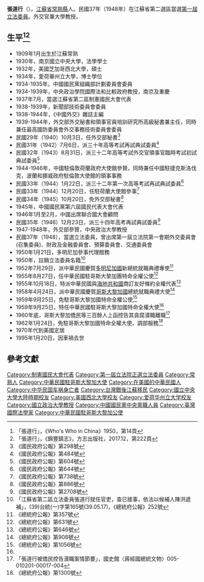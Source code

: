 {{Infobox Officeholder
|姓名=張道行
|圖像=File:張道行.jpg
|圖像大小=200px
|圖像說明=  
|字    = 
|號    = 
|別名    = 
|出生日期 = 1909年1月？日
|出生地點 = 
|逝世日期 = {{dda|1995|1|20|1909|1|}}
|逝世地點 = 
|死因    = 
|墓地    = 
|籍貫    =[[江蘇省|江蘇省]][[常熟縣|常熟縣]]
|政黨    = 
|parents  = 
|配偶 = 顧劍霞 
|伴侶   = 
|relatives  =  
|children  =  
|著作 = 
* 《International Controversies Over the Chinese Eastern Railway》〔中國滿州鐵路之國際爭議問題〕
* 《British Mandate for Iraq》
* 《日本政治結構》，商務印書館，1937.05
* 《美國遠東政策》
* 《國際公法》，國立編譯館，1945.09
* 《美國中立與未來戰爭》，商務印書館，1939
* 《中外條約綜論》，五洲出版社，1969.09
* 《外交研究》，台灣商務印書館，民國72.05
* 《中國抗戰與國際條約》，獨立出版社，1940
* 《國民政府制憲史略》，新中國出版社，1948
|past    = 
}}
'''張道行'''（{{bd|1909年|1月|1995年|1月20日}}）。[[江蘇省|江蘇省]][[常熟縣|常熟縣]]人。民國37年（1948年）在江蘇省第二選區當選[[第一屆立法委員|第一屆立法委員]]。外交官兼大學教授。

== 生平<ref>「張道行」，《Who's Who in China》1950，第14頁</ref><ref>「張道行」，《錦豐鎮志》，方志出版社，2017.12，第222頁</ref> ==
* 1909年1月出生於江蘇常熟
* 1930年，南京國立中央大學，法學學士
* 1932年，美國芝加哥西北大學，碩士
* 1934年，愛荷華州立大學，博士學位
* 1934-1935年，中國國民黨組織部計劃委員會委員
* 1934-1939年，中央政治學院國際法和比較政府教授，南京及重慶
* 1937年7月，當選江蘇省第二區制憲國民大會代表
* 1938-1939年，新聞部技術委員會委員
* 1938-1944年，《中國外交》雜誌主編
* 1939-1944年，外交部外交秘書和領事官員培訓研究所高級秘書兼主任，同時兼任最高國防委員會外交事務技術委員會委員
* 民國29年（1940）10月3日，任外交部秘書<ref>《國民政府公報》第298號</ref>
* 民國31年（1942）7月6日，派三十年高等考試再試典試委員<ref>《國民政府公報》第484號</ref>
* 民國32年（1943）8月31日，派三十二年高等考試外交官領事官臨時考試初試典試委員<ref>《國民政府公報》第604號</ref>
* 1944-1946年，中國駐倫敦荷蘭政府大使館參贊，同時兼任中國駐捷克斯洛伐克，波蘭和挪威政府駐倫敦大使館的領事事務
* 民國33年（1944）1月22日，派三十二年第一次高等考試再試典試委員<ref>《國民政府公報》第644號</ref>
* 民國33年（1944）12月20日，任駐荷蘭大使館參事<ref>《國民政府公報》第738號</ref>
* 民國34年（1945）10月20日，免外交部秘書<ref>《國民政府公報》第886號</ref>
* 1945年，中國國民黨第六屆國民代表大會代表 
* 1946年1月至2月，中國出席聯合國大會顧問
* 民國35年（1946）12月23日，派三十四年高考再試典試委員<ref>《國民政府公報》第2708號</ref>
* 1947-1948年，外交部參贊，中央政治大學教授
* 民國37年（1948），當選立法委員，曾出席第一屆立法院第一會期外交委員會(召集委員)、財政及金融委員會、預算委員會、交通委員會
* 1950年1月21日，多明尼加參事代理館務　
* 1950年，註銷立法委員名籍<ref>「江蘇省第二區立法委員張道行就任官吏，查已接事，依法以候補人陳洪遞補」，(39)台統(一)字第165號(39.05.17)，《總統府公報》252號</ref>
* 1952年7月29日，派中華民國慶賀[[多明尼加國|多明尼加國]]新總統就職典禮專使<ref>《總統府公報》第357號</ref>
* 1955年8月27日，任中華民國駐哥斯大黎加團特命全權公使<ref>《總統府公報》第631號</ref>
* 1955年10月18日，特派中華民國與[[海地共和國|海地共和國]]商訂友好條約全權代表<ref>《總統府公報》第646號</ref>
* 1958年4月24日，派中華民國慶賀[[哥斯大黎加國|哥斯大黎加國]]總統就職典禮大使<ref>《總統府公報》第908號</ref>
* 1959年9月25日，免駐哥斯大黎加國特命全權公使<ref name="#1">《總統府公報》第1056號</ref>
* 1959年9月25日，特任中華民國駐哥斯大黎加國特命全權大使<ref name="#1"/>
* 1960年底，哥斯大黎加僑民等三百餘人上函控告其貪腐瀆職離職<ref>「張道行被僑民控告瀆職案情節要」，國史館〈蔣經國總統文物〉005-010201-00017-004</ref>
* 1962年1月24日，免駐哥斯大黎加國特命全權大使，調部服務<ref>《總統府公報》第1300號</ref>
* 1970年代到美國定居
* 1995年1月20日，因車禍去世

== 參考文獻 ==
{{reflist}}
{{中華民國第一屆立法委員}}
[[Category:制憲國民大會代表|Category:制憲國民大會代表]]
[[Category:第一屆立法院正選立法委員|Category:第一屆立法院正選立法委員]]
[[Category:常熟人|Category:常熟人]]
[[Category:中華民國駐哥斯大黎加大使|Category:中華民國駐哥斯大黎加大使]]
[[Category:在美國的中華民國人|Category:在美國的中華民國人]]
[[Category:中华民国车祸身亡者|Category:中华民国车祸身亡者]]
[[Category:台灣戰後江蘇移民|Category:台灣戰後江蘇移民]]
[[Category:國立中央大學大陸時期校友|Category:國立中央大學大陸時期校友]]
[[Category:美國西北大學校友|Category:美國西北大學校友]]
[[Category:爱荷华州立大学校友|Category:爱荷华州立大学校友]]
[[Category:國立政治大學教授|Category:國立政治大學教授]]
[[Category:中國國民黨中央黨職人員|Category:中國國民黨中央黨職人員]]
[[Category:臺灣國際法學家|Category:臺灣國際法學家]]
[[Category:中華民國駐哥斯大黎加公使|Category:中華民國駐哥斯大黎加公使]]